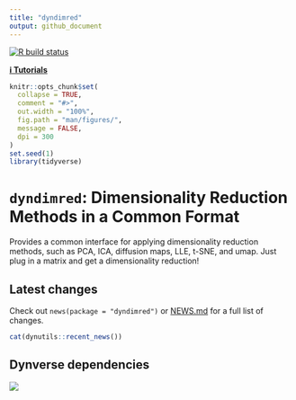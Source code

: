 ```yaml
---
title: "dyndimred"
output: github_document
---
```


<!-- badges: start -->
[![R build status](https://github.com/dynverse/dyndimred/workflows/R-CMD-check/badge.svg)](https://github.com/dynverse/dyndimred/actions)
<!-- badges: end -->
  
[**ℹ️ Tutorials**](https://dynverse.org) 


```r
knitr::opts_chunk$set(
  collapse = TRUE,
  comment = "#>",
  out.width = "100%",
  fig.path = "man/figures/",
  message = FALSE,
  dpi = 300
)
set.seed(1)
library(tidyverse)
```

# `dyndimred`:  Dimensionality Reduction Methods in a Common Format

Provides a common interface for applying dimensionality reduction methods,
such as PCA, ICA, diffusion maps, LLE, t-SNE, and umap. Just plug in a matrix
and get a dimensionality reduction!


## Latest changes
Check out `news(package = "dyndimred")` or [NEWS.md](NEWS.md) for a full list of changes.

<!-- This section gets automatically generated from inst/NEWS.md, and also generates inst/NEWS -->

```r
cat(dynutils::recent_news())
```

## Dynverse dependencies

<!-- Generated by "update_dependency_graphs.R" in the main dynverse repo -->
![](man/figures/dependencies.png)
